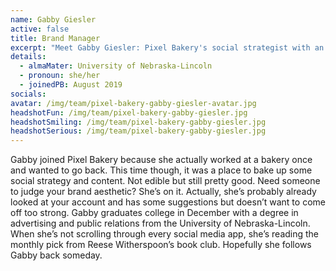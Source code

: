 ```yaml
---
name: Gabby Giesler
active: false
title: Brand Manager
excerpt: "Meet Gabby Giesler: Pixel Bakery's social strategist with an eye for aesthetics and a love for books. Graduating soon with a degree in advertising and PR."
details:
  - almaMater: University of Nebraska-Lincoln
  - pronoun: she/her
  - joinedPB: August 2019
socials:
avatar: /img/team/pixel-bakery-gabby-giesler-avatar.jpg
headshotFun: /img/team/pixel-bakery-gabby-giesler.jpg
headshotSmiling: /img/team/pixel-bakery-gabby-giesler.jpg
headshotSerious: /img/team/pixel-bakery-gabby-giesler.jpg
---
```

Gabby joined Pixel Bakery because she actually worked at a bakery once and wanted to go back. This time though, it was a place to bake up some social strategy and content. Not edible but still pretty good. Need someone to judge your brand aesthetic? She’s on it. Actually, she’s probably already looked at your account and has some suggestions but doesn’t want to come off too strong. Gabby graduates college in December with a degree in advertising and public relations from the University of Nebraska-Lincoln. When she’s not scrolling through every social media app, she’s reading the monthly pick from Reese Witherspoon’s book club. Hopefully she follows Gabby back someday. 
